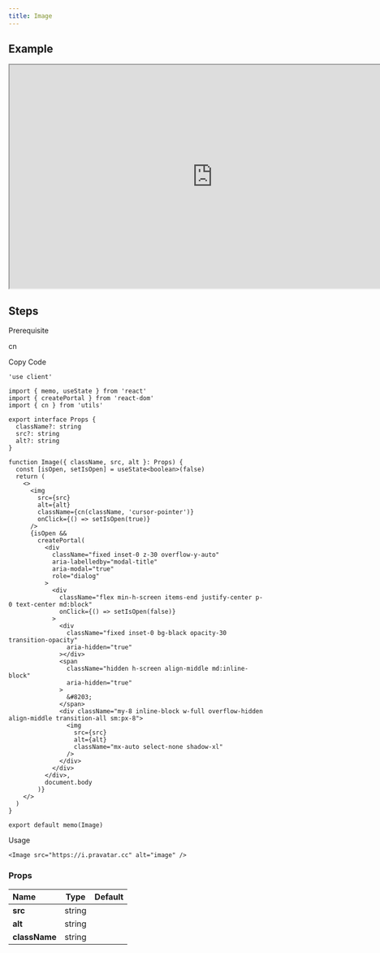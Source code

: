 ```yaml
---
title: Image
---
```


## Example

<iframe
  src="https://workshop.kidow.me/?path=/docs/components-image-v1--docs"
  width="800"
  height="440"
></iframe>

## Steps

<Steps>

<Step>Prerequisite</Step>

cn

<Step>Copy Code</Step>

```tsx title="components/Image/index.tsx"
'use client'

import { memo, useState } from 'react'
import { createPortal } from 'react-dom'
import { cn } from 'utils'

export interface Props {
  className?: string
  src?: string
  alt?: string
}

function Image({ className, src, alt }: Props) {
  const [isOpen, setIsOpen] = useState<boolean>(false)
  return (
    <>
      <img
        src={src}
        alt={alt}
        className={cn(className, 'cursor-pointer')}
        onClick={() => setIsOpen(true)}
      />
      {isOpen &&
        createPortal(
          <div
            className="fixed inset-0 z-30 overflow-y-auto"
            aria-labelledby="modal-title"
            aria-modal="true"
            role="dialog"
          >
            <div
              className="flex min-h-screen items-end justify-center p-0 text-center md:block"
              onClick={() => setIsOpen(false)}
            >
              <div
                className="fixed inset-0 bg-black opacity-30 transition-opacity"
                aria-hidden="true"
              ></div>
              <span
                className="hidden h-screen align-middle md:inline-block"
                aria-hidden="true"
              >
                &#8203;
              </span>
              <div className="my-8 inline-block w-full overflow-hidden align-middle transition-all sm:px-8">
                <img
                  src={src}
                  alt={alt}
                  className="mx-auto select-none shadow-xl"
                />
              </div>
            </div>
          </div>,
          document.body
        )}
    </>
  )
}

export default memo(Image)
```

<Step>Usage</Step>

```tsx
<Image src="https://i.pravatar.cc" alt="image" />
```

</Steps>

### Props

| Name          |  Type  | Default |
| :------------ | :----: | :-----: |
| **src**       | string |         |
| **alt**       | string |         |
| **className** | string |         |
